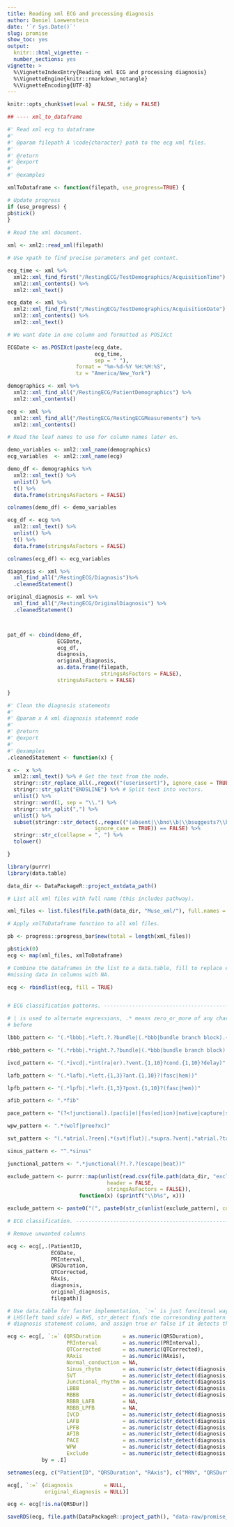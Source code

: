 ```yaml
---
title: Reading xml ECG and processing diagnosis
author: Daniel Loewenstein
date: '`r Sys.Date()`'
slug: promise
show_toc: yes
output:
  knitr:::html_vignette: ~
  number_sections: yes
vignette: >
  %\VignetteIndexEntry{Reading xml ECG and processing diagnosis}
  %\VignetteEngine{knitr::rmarkdown_notangle}
  %\VignetteEncoding{UTF-8}
---
```


```r
knitr::opts_chunk$set(eval = FALSE, tidy = FALSE)
```


```r
## ---- xml_to_dataframe

#' Read xml ecg to dataframe
#'
#' @param filepath A \code{character} path to the ecg xml files.
#'
#' @return
#' @export
#'
#' @examples

xmlToDataframe <- function(filepath, use_progress=TRUE) {

# Update progress
if (use_progress) {
pb$tick()
}
    
# Read the xml document.

xml <- xml2::read_xml(filepath)

# Use xpath to find precise parameters and get content.

ecg_time <- xml %>%
  xml2::xml_find_first("/RestingECG/TestDemographics/AcquisitionTime") %>%
  xml2::xml_contents() %>%
  xml2::xml_text()

ecg_date <- xml %>%
  xml2::xml_find_first("/RestingECG/TestDemographics/AcquisitionDate") %>%
  xml2::xml_contents() %>%
  xml2::xml_text()

# We want date in one column and formatted as POSIXct

ECGDate <- as.POSIXct(paste(ecg_date,
                            ecg_time,
                            sep = " "),
                      format = "%m-%d-%Y %H:%M:%S",
                      tz = "America/New_York")

demographics <- xml %>%
  xml2::xml_find_all("/RestingECG/PatientDemographics") %>%
  xml2::xml_contents()

ecg <- xml %>%
  xml2::xml_find_all("/RestingECG/RestingECGMeasurements") %>%
  xml2::xml_contents()

# Read the leaf names to use for column names later on.

demo_variables <- xml2::xml_name(demographics)
ecg_variables  <- xml2::xml_name(ecg)

demo_df <- demographics %>%
  xml2::xml_text() %>%
  unlist() %>%
  t() %>%
  data.frame(stringsAsFactors = FALSE)

colnames(demo_df) <- demo_variables

ecg_df <- ecg %>%
  xml2::xml_text() %>%
  unlist() %>%
  t() %>%
  data.frame(stringsAsFactors = FALSE)

colnames(ecg_df) <- ecg_variables

diagnosis <- xml %>%
  xml_find_all("/RestingECG/Diagnosis")%>%
  .cleanedStatement()

original_diagnosis <- xml %>%
  xml_find_all("/RestingECG/OriginalDiagnosis") %>%
  .cleanedStatement()



pat_df <- cbind(demo_df,
                ECGDate,
                ecg_df,
                diagnosis,
                original_diagnosis,
                as.data.frame(filepath,
                              stringsAsFactors = FALSE),
                stringsAsFactors = FALSE)

}

```

```r
#' Clean the diagnosis statements
#'
#' @param x A xml diagnosis statement node
#'
#' @return
#' @export
#'
#' @examples
.cleanedStatement <- function(x) {

x <-  x %>%
  xml2::xml_text() %>% # Get the text from the node.
  stringr::str_replace_all(.,regex(("(userinsert)"), ignore_case = TRUE), "") %>%
  stringr::str_split("ENDSLINE") %>% # Split text into vectors.
  unlist() %>%
  stringr::word(1, sep = "\\.") %>%
  stringr::str_split(",") %>%
  unlist() %>%
  subset(stringr::str_detect(.,regex(("(absent|\\bno\\b|\\bsuggests?\\b|\\bprobabl(e|y)\\b|\\bpossible\\b|\\brecommend\\b|\\bconsider\\b|\\bindicated\\b|resting)"),
                            ignore_case = TRUE)) == FALSE) %>%
  stringr::str_c(collapse = ", ") %>%
  tolower()

}
```


```r

library(purrr)
library(data.table)

data_dir <- DataPackageR::project_extdata_path()

# List all xml files with full name (this includes pathway).

xml_files <- list.files(file.path(data_dir, "Muse_xml/"), full.names = TRUE)

# Apply xmlToDataframe function to all xml files.

pb <- progress::progress_bar$new(total = length(xml_files))

pb$tick(0)
ecg <- map(xml_files, xmlToDataframe)

# Combine the dataframes in the list to a data.table, fill to replace empty/
#missing data in columns with NA.

ecg <- rbindlist(ecg, fill = TRUE)


# ECG classification patterns. ------------------------------------------------

# | is used to alternate expressions, .* means zero_or_more of any character
# before

lbbb_pattern <- "(.*lbbb|.*left.?.?bundle|(.*bbb|bundle branch block).{1,8}?left)"

rbbb_pattern <- "(.*rbbb|.*right.?.?bundle|(.*bbb|bundle branch block).{1,8}?right)"

ivcd_pattern <- "(.*ivcd|.*int(ra|er).?vent.{1,10}?cond.{1,10}?delay)"

lafb_pattern <- "(.*lafb|.*left.{1,3}?ant.{1,10}?(fasc|hem))"

lpfb_pattern <- "(.*lpfb|.*left.{1,3}?post.{1,10}?(fasc|hem))"

afib_pattern <- ".*fib"

pace_pattern <- "(?<!junctional).(pac(i|e)|fus(ed|ion)|native|capture|sens(e|ing)|tracking|spike|magne?t?|escape)"

wpw_pattern <- ".*(wolf|pree?xc)"

svt_pattern <- "(.*atrial.?reen|.*(svt|flut)|.*supra.?vent|.*atrial.?tach)"

sinus_pattern <- "^.*sinus"

junctional_pattern <- ".*junctional(?!.?.?(escape|beat))"

exclude_pattern <- purrr::map(unlist(read.csv(file.path(data_dir, "exclusion_terms.csv"),
                                header = FALSE,
                                stringsAsFactors = FALSE)),
                       function(x) (sprintf("\\b%s", x)))

exclude_pattern <- paste0("(", paste0(str_c(unlist(exclude_pattern), collapse = "|")), ")", collapse = "")

# ECG classification. ----------------------------------------------------------

# Remove unwanted columns

ecg <- ecg[,.(PatientID,
              ECGDate,
              PRInterval,
              QRSDuration,
              QTCorrected,
              RAxis,
              diagnosis,
              original_diagnosis,
              filepath)]

# Use data.table for faster implementation, `:=` is just funcitonal way of saying
# LHS(left hand side) = RHS, str_detect finds the corresonding pattern in the
# diagnosis statement column, and assign true or false if it detects the pattern.

ecg <- ecg[, `:=` (QRSDuration       = as.numeric(QRSDuration),
                   PRInterval        = as.numeric(PRInterval),
                   QTCorrected       = as.numeric(QTCorrected),
                   RAxis             = as.numeric(RAxis),
                   Normal_conduction = NA,
                   Sinus_rhytm       = as.numeric(str_detect(diagnosis, sinus_pattern)),
                   SVT               = as.numeric(str_detect(diagnosis, svt_pattern)),
                   Junctional_rhythm = as.numeric(str_detect(diagnosis, junctional_pattern)),
                   LBBB              = as.numeric(str_detect(diagnosis, lbbb_pattern)),
                   RBBB              = as.numeric(str_detect(diagnosis, rbbb_pattern)),
                   RBBB_LAFB         = NA,
                   RBBB_LPFB         = NA,
                   IVCD              = as.numeric(str_detect(diagnosis, ivcd_pattern)),
                   LAFB              = as.numeric(str_detect(diagnosis, lafb_pattern)),
                   LPFB              = as.numeric(str_detect(diagnosis, lpfb_pattern)),
                   AFIB              = as.numeric(str_detect(diagnosis, afib_pattern)),
                   PACE              = as.numeric(str_detect(diagnosis, pace_pattern)),
                   WPW               = as.numeric(str_detect(diagnosis, wpw_pattern)),
                   Exclude           = as.numeric(str_detect(diagnosis, exclude_pattern))),
           by = .I]

setnames(ecg, c("PatientID", "QRSDuration", "RAxis"), c("MRN", "QRSDur", "AXIS"))

ecg[, `:=` (diagnosis          = NULL,
            original_diagnosis = NULL)]

ecg <- ecg[!is.na(QRSDur)]

saveRDS(ecg, file.path(DataPackageR::project_path(), "data-raw/promise_xml_ecg-GEN.rds"))

```

